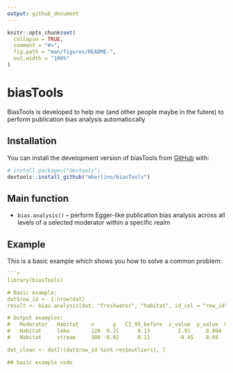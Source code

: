 ```yaml
---
output: github_document
---
```


<!-- README.md is generated from README.Rmd. Please edit that file -->

```r
knitr::opts_chunk$set(
  collapse = TRUE,
  comment = "#>",
  fig.path = "man/figures/README-",
  out.width = "100%"
)
```

# biasTools

<!-- badges: start -->
<!-- badges: end -->

BiasTools is developed to help me (and other people maybe in the futere) to perform publication bias analysis automaticcally

## Installation

You can install the development version of biasTools from [GitHub](https://github.com/) with:

``` r
# install.packages("devtools")
devtools::install_github("mberlino/biasTools")
```

## Main function
- `bias.analysis()` – perform Egger-like publication bias analysis across all levels of a selected moderator within a specific realm


## Example

This is a basic example which shows you how to solve a common problem:

```r
```r
library(biasTools)

# Basic example:
dat$row_id <- 1:nrow(dat)
result <- bias.analysis(dat, "freshwater", "habitat", id_col = "row_id")

# Output examples:
#   Moderator   Habitat    n      g   CI_95_before  z_value  p_value  Outliers  n_after  g_after  CI_95_after  Change
#   Habitat     lake       120  0.21      0.13         2.91     0.004     5         115      0.19     0.12         No
#   Habitat     stream     300 -0.02      0.11         -0.45    0.65      8         292     -0.01     0.10         No

dat_clean <- dat[!(dat$row_id %in% res$outliers), ]

## basic example code
```





